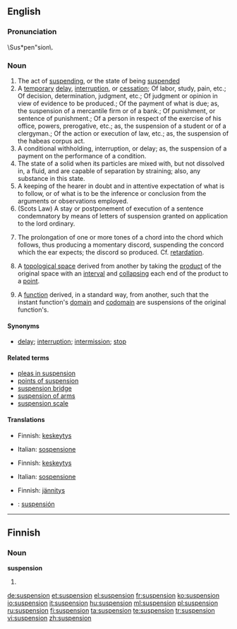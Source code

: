 ==English==

===Pronunciation===
\Sus*pen"sion\.

===Noun===
{{en-noun}}

# The act of [[suspending]], or the state of being [[suspended]]
# A [[temporary]] [[delay]], [[interruption]], or [[cessation]]; Of labor, study, pain, etc.; Of decision, determination, judgment, etc.; Of judgment or opinion in view of evidence to be produced.; Of the payment of what is due; as, the suspension of a mercantile firm or of a bank.; Of punishment, or sentence of punishment.; Of a person in respect of the exercise of his office, powers, prerogative, etc.; as, the suspension of a student or of a clergyman.; Of the action or execution of law, etc.; as, the suspension of the habeas corpus act.
# A conditional withholding, interruption, or delay; as, the suspension of a payment on the performance of a condition.
# The state of a solid when its particles are mixed with, but not dissolved in, a fluid, and are capable of separation  by straining; also, any substance in this state.
# A keeping of the hearer in doubt and in attentive expectation of what is to follow, or of what is to be the inference or conclusion from the arguments or observations employed.
# (Scots Law) A stay or postponement of execution of a sentence condemnatory by means of letters of suspension granted on application to the lord ordinary.
# {{music}} The prolongation of one or more tones of a chord into the chord which follows, thus producing a momentary discord, suspending the concord which the ear expects; the discord so produced. Cf. [[retardation]].
#{{topology}} A [[topological space]] derived from another by taking the [[product]] of the original space with an [[interval]] and [[collapse|collapsing]] each end of the product to a [[point]].
#{{topology}} A [[function]] derived, in a standard way, from another, such that the instant function's [[domain]] and [[codomain]] are suspensions of the original function's.

====Synonyms====
* [[delay]]; [[interruption]]; [[intermission]]; [[stop]]

====Related terms====
*[[pleas in suspension]]
*[[points of suspension]]
*[[suspension bridge]]
*[[suspension of arms]]
*[[suspension scale]]

====Translations====
{{trans-top|act of suspending, or the state of being suspended}}
*Finnish: [[keskeytys]]
{{trans-mid}}
*Italian: [[sospensione]]
{{trans-bottom}}

{{trans-top|a temporary delay, interruption, or cessation}}
*Finnish: [[keskeytys]]
{{trans-mid}}
*Italian: [[sospensione]]
{{trans-bottom}}

{{trans-top|a conditional withholding, interruption, or delay; as, the suspension of a payment on the performance of a condition}}
{{trans-mid}}
{{trans-bottom}}

{{trans-top|the state of a solid when its particles are mixed with, but not dissolved in, a fluid, and are capable of separation by straining}}
{{trans-mid}}
{{trans-bottom}}

{{trans-top|a keeping of the hearer in doubt and in attentive expectation of what is to follow}}
*Finnish: [[jännitys]]
{{trans-mid}}
{{trans-bottom}}

{{trans-top|a stay or postponement of execution of a sentence condemnatory}}
{{trans-mid}}
{{trans-bottom}}

{{trans-top|the prolongation of one or more tones of a chord into the chord which follows}}
{{trans-mid}}
{{trans-bottom}}

{{checktrans-top}}
*{{ttbc|Spanish}}: [[suspensión]]
{{checktrans-bottom}}

----

==Finnish==

===Noun===
'''suspension'''

# {{fi-form of|type=noun|case=genitive|pl=singular|[[suspensio]]}}

[[de:suspension]]
[[et:suspension]]
[[el:suspension]]
[[fr:suspension]]
[[ko:suspension]]
[[io:suspension]]
[[it:suspension]]
[[hu:suspension]]
[[ml:suspension]]
[[pl:suspension]]
[[ru:suspension]]
[[fi:suspension]]
[[ta:suspension]]
[[te:suspension]]
[[tr:suspension]]
[[vi:suspension]]
[[zh:suspension]]